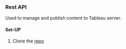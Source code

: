 ### Rest API {-}

Used to manage and publish content to Tableau server.

#### Set-UP {-}

1. Clone the [repo](https://github.com/tableau/server-client-python)
